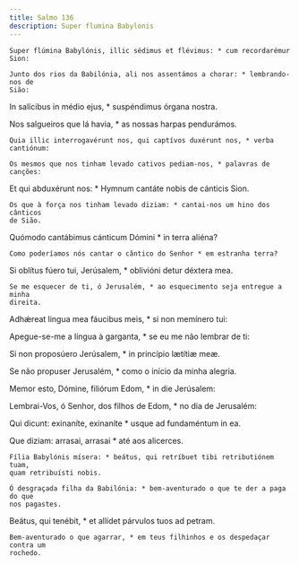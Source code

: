 ```yaml
---
title: Salmo 136
description: Super flumina Babylonis
---
```


<div class="side-by-side not-content">

    Super flúmina Babylónis, illic sédimus et flévimus: * cum recordarémur Sion:

    Junto dos rios da Babilónia, ali nos assentámos a chorar: * lembrando-nos de
    Sião:

In salícibus in médio ejus, * suspéndimus órgana nostra.

Nos salgueiros que lá havia, * as nossas harpas pendurámos.

    Quia illic interrogavérunt nos, qui captívos duxérunt nos, * verba
    cantiónum:

    Os mesmos que nos tinham levado cativos pediam-nos, * palavras de canções:

Et qui abduxérunt nos: * Hymnum cantáte nobis de cánticis Sion.

    Os que à força nos tinham levado diziam: * cantai-nos um hino dos cânticos
    de Sião.

Quómodo cantábimus cánticum Dómini * in terra aliéna?

    Como poderíamos nós cantar o cântico do Senhor * em estranha terra?

Si oblítus fúero tui, Jerúsalem, * oblivióni detur déxtera mea.

    Se me esquecer de ti, ó Jerusalém, * ao esquecimento seja entregue a minha
    direita.

Adhǽreat lingua mea fáucibus meis, * si non memínero tui:

Apegue-se-me a língua à garganta, * se eu me não lembrar de ti:

Si non proposúero Jerúsalem, * in princípio lætítiæ meæ.

Se não propuser Jerusalém, * como o início da minha alegria.

Memor esto, Dómine, filiórum Edom, * in die Jerúsalem:

Lembrai-Vos, ó Senhor, dos filhos de Edom, * no dia de Jerusalém:

Qui dicunt: exinaníte, exinaníte * usque ad fundaméntum in ea.

Que diziam: arrasai, arrasai * até aos alicerces.

    Fília Babylónis mísera: * beátus, qui retríbuet tibi retributiónem tuam,
    quam retribuísti nobis.

    Ó desgraçada filha da Babilónia: * bem-aventurado o que te der a paga do que
    nos pagastes.

Beátus, qui tenébit, * et allídet párvulos tuos ad petram.

    Bem-aventurado o que agarrar, * em teus filhinhos e os despedaçar contra um
    rochedo.

</div>
